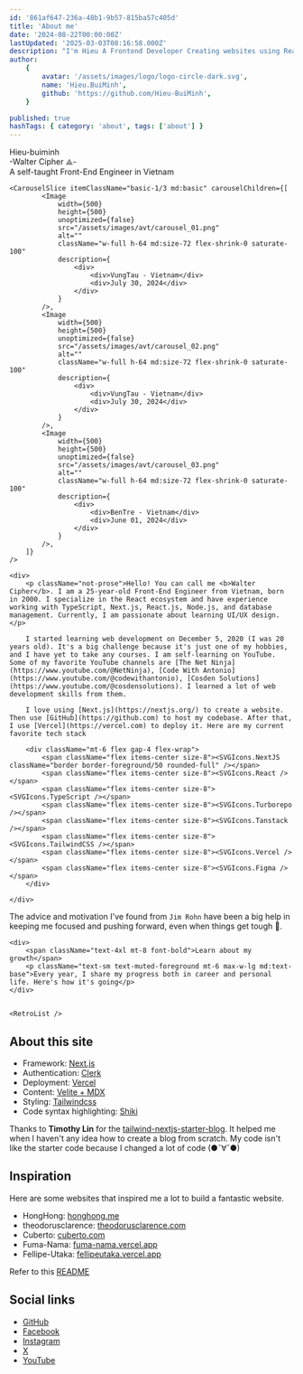 ```yaml
---
id: '861af647-236a-48b1-9b57-815ba57c405d'
title: 'About me'
date: '2024-08-22T00:00:00Z'
lastUpdated: '2025-03-03T08:16:58.000Z'
description: "I'm Hieu A Frontend Developer Creating websites using React."
author:
    {
        avatar: '/assets/images/logo/logo-circle-dark.svg',
        name: 'Hieu.BuiMinh',
        github: 'https://github.com/Hieu-BuiMinh',
    }

published: true
hashTags: { category: 'about', tags: ['about'] }
---
```


<div className="text-2xl text-center font-bold pt-3 md:text-4xl md:text-left">Hieu-buiminh</div>

<div className="text-sm text-center text-muted-foreground md:text-left">-Walter Cipher ⟁-</div>

<div className="not-prose text-center text-sm text-muted-foreground my-3 md:text-left md:m-0 md:mt-3">
	A self-taught Front-End Engineer in Vietnam
</div>

<div className="relative pb-12 flex items-center justify-start gap-5 flex-col md:flex-row">

    <CarouselSlice itemClassName="basic-1/3 md:basic" carouselChildren={[
            <Image
                width={500}
                height={500}
                unoptimized={false}
                src="/assets/images/avt/carousel_01.png"
                alt=""
                className="w-full h-64 md:size-72 flex-shrink-0 saturate-100"
                description={
                    <div>
                        <div>VungTau - Vietnam</div>
                        <div>July 30, 2024</div>
                    </div>
                }
            />,
            <Image
                width={500}
                height={500}
                unoptimized={false}
                src="/assets/images/avt/carousel_02.png"
                alt=""
                className="w-full h-64 md:size-72 flex-shrink-0 saturate-100"
                description={
                    <div>
                        <div>VungTau - Vietnam</div>
                        <div>July 30, 2024</div>
                    </div>
                }
            />,
            <Image
                width={500}
                height={500}
                unoptimized={false}
                src="/assets/images/avt/carousel_03.png"
                alt=""
                className="w-full h-64 md:size-72 flex-shrink-0 saturate-100"
                description={
                    <div>
                        <div>BenTre - Vietnam</div>
                        <div>June 01, 2024</div>
                    </div>
                }
            />,
        ]}
    />

    <div>
        <p className="not-prose">Hello! You can call me <b>Walter Cipher</b>. I am a 25-year-old Front-End Engineer from Vietnam, born in 2000. I specialize in the React ecosystem and have experience working with TypeScript, Next.js, React.js, Node.js, and database management. Currently, I am passionate about learning UI/UX design.</p>

        I started learning web development on December 5, 2020 (I was 20 years old). It's a big challenge because it's just one of my hobbies, and I have yet to take any courses. I am self-learning on YouTube. Some of my favorite YouTube channels are [The Net Ninja](https://www.youtube.com/@NetNinja), [Code With Antonio](https://www.youtube.com/@codewithantonio), [Cosden Solutions](https://www.youtube.com/@cosdensolutions). I learned a lot of web development skills from them.

        I love using [Next.js](https://nextjs.org/) to create a website. Then use [GitHub](https://github.com) to host my codebase. After that, I use [Vercel](https://vercel.com) to deploy it. Here are my current favorite tech stack

        <div className="mt-6 flex gap-4 flex-wrap">
            <span className="flex items-center size-8"><SVGIcons.NextJS className="border border-foreground/50 rounded-full" /></span>
            <span className="flex items-center size-8"><SVGIcons.React /></span>
            <span className="flex items-center size-8"><SVGIcons.TypeScript /></span>
            <span className="flex items-center size-8"><SVGIcons.Turborepo /></span>
            <span className="flex items-center size-8"><SVGIcons.Tanstack /></span>
            <span className="flex items-center size-8"><SVGIcons.TailwindCSS /></span>
            <span className="flex items-center size-8"><SVGIcons.Vercel /></span>
            <span className="flex items-center size-8"><SVGIcons.Figma /></span>
        </div>

    </div>

</div>

The advice and motivation I've found from `Jim Rohn` have been a big help in keeping me focused and pushing forward, even when things get tough 💪.

<VideoZoom
	height={200}
	width={200}
	previewImage="https://i.imgur.com/bS1Y4A9.png"
	src="https://res.cloudinary.com/hieu-buiminh/video/upload/v1739699034/life-changing-advice_wofrnn.mp4"
	description="Work harder on yourself ❤️"
/>

<div className="relative py-20 mt-20 flex flex-col lg:flex-row lg:gap-10 gap-5 bg-none dark:bg-[radial-gradient(hsla(var(--muted))_2px,_transparent_2px)] bg-[size:40px_40px]">

    <div>
        <span className="text-4xl mt-8 font-bold">Learn about my growth</span>
        <p className="text-sm text-muted-foreground mt-6 max-w-lg md:text-base">Every year, I share my progress both in career and personal life. Here's how it's going</p>
    </div>


    <RetroList />

</div>

## About this site

- Framework: [Next.js](https://nextjs.org/)
- Authentication: [Clerk](https://clerk.com/)
- Deployment: [Vercel](https://vercel.com)
- Content: [Velite + MDX](https://velite.js.org/)
- Styling: [Tailwindcss](https://tailwindcss.com)
- Code syntax highlighting: [Shiki](https://github.com/shikijs/shiki)

Thanks to **Timothy Lin** for the
[tailwind-nextjs-starter-blog](https://github.com/timlrx/tailwind-nextjs-starter-blog). It helped me when I haven't any idea how to create a blog from scratch. My code isn't like the starter code because I changed a lot of code (●ˇ∀ˇ●)

## Inspiration

Here are some websites that inspired me a lot to build a fantastic website.

- HongHong: [honghong.me](https://honghong.me/)
- theodorusclarence: [theodorusclarence.com](https://theodorusclarence.com/)
- Cuberto: [cuberto.com](https://cuberto.com/)
- Fuma-Nama: [fuma-nama.vercel.app](https://fuma-nama.vercel.app/)
- Fellipe-Utaka: [fellipeutaka.vercel.app](https://fellipeutaka.vercel.app)

Refer to this [README](https://github.com/techwithanirudh/shadcn-portfolio)

## Social links

- [GitHub](https://github.com/Hieu-BuiMinh)
- [Facebook](https://www.facebook.com/hieu.buiminh.37)
- [Instagram](https://www.instagram.com/walter.02.12/)
- [X](https://x.com/Walter_BM_777)
- [YouTube](https://www.youtube.com/@-warlock.b.m-8758/playlists)

